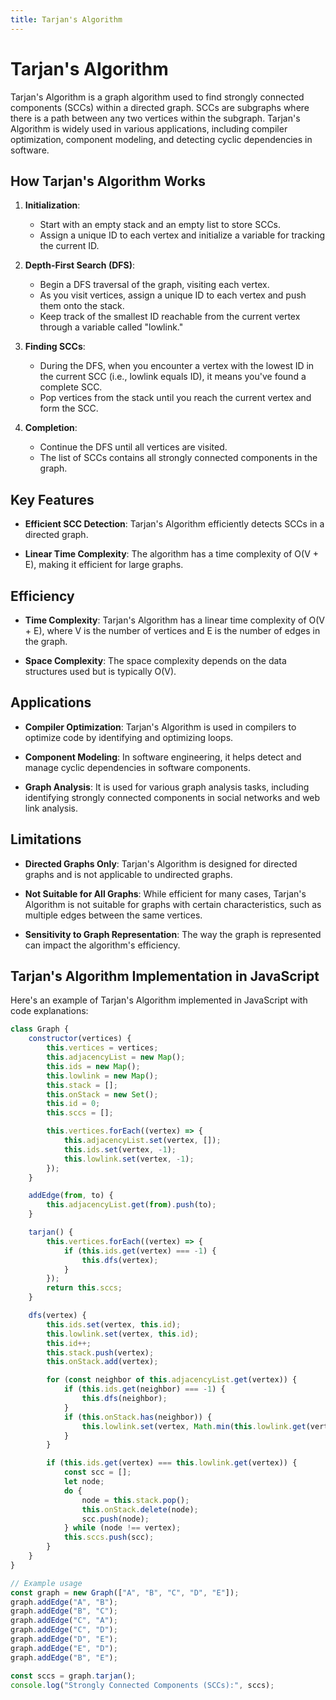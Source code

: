 ```yaml
---
title: Tarjan's Algorithm
---
```


# Tarjan's Algorithm

Tarjan's Algorithm is a graph algorithm used to find strongly connected components (SCCs) within a directed graph. SCCs are subgraphs where there is a path between any two vertices within the subgraph. Tarjan's Algorithm is widely used in various applications, including compiler optimization, component modeling, and detecting cyclic dependencies in software.

## How Tarjan's Algorithm Works

1. **Initialization**:
   - Start with an empty stack and an empty list to store SCCs.
   - Assign a unique ID to each vertex and initialize a variable for tracking the current ID.

2. **Depth-First Search (DFS)**:
   - Begin a DFS traversal of the graph, visiting each vertex.
   - As you visit vertices, assign a unique ID to each vertex and push them onto the stack.
   - Keep track of the smallest ID reachable from the current vertex through a variable called "lowlink."

3. **Finding SCCs**:
   - During the DFS, when you encounter a vertex with the lowest ID in the current SCC (i.e., lowlink equals ID), it means you've found a complete SCC.
   - Pop vertices from the stack until you reach the current vertex and form the SCC.

4. **Completion**:
   - Continue the DFS until all vertices are visited.
   - The list of SCCs contains all strongly connected components in the graph.

## Key Features

- **Efficient SCC Detection**: Tarjan's Algorithm efficiently detects SCCs in a directed graph.

- **Linear Time Complexity**: The algorithm has a time complexity of O(V + E), making it efficient for large graphs.

## Efficiency

- **Time Complexity**: Tarjan's Algorithm has a linear time complexity of O(V + E), where V is the number of vertices and E is the number of edges in the graph.

- **Space Complexity**: The space complexity depends on the data structures used but is typically O(V).

## Applications

- **Compiler Optimization**: Tarjan's Algorithm is used in compilers to optimize code by identifying and optimizing loops.

- **Component Modeling**: In software engineering, it helps detect and manage cyclic dependencies in software components.

- **Graph Analysis**: It is used for various graph analysis tasks, including identifying strongly connected components in social networks and web link analysis.

## Limitations

- **Directed Graphs Only**: Tarjan's Algorithm is designed for directed graphs and is not applicable to undirected graphs.

- **Not Suitable for All Graphs**: While efficient for many cases, Tarjan's Algorithm is not suitable for graphs with certain characteristics, such as multiple edges between the same vertices.

- **Sensitivity to Graph Representation**: The way the graph is represented can impact the algorithm's efficiency.

## Tarjan's Algorithm Implementation in JavaScript

Here's an example of Tarjan's Algorithm implemented in JavaScript with code explanations:

```javascript filename="Graphs/trnj.js"
class Graph {
    constructor(vertices) {
        this.vertices = vertices;
        this.adjacencyList = new Map();
        this.ids = new Map();
        this.lowlink = new Map();
        this.stack = [];
        this.onStack = new Set();
        this.id = 0;
        this.sccs = [];

        this.vertices.forEach((vertex) => {
            this.adjacencyList.set(vertex, []);
            this.ids.set(vertex, -1);
            this.lowlink.set(vertex, -1);
        });
    }

    addEdge(from, to) {
        this.adjacencyList.get(from).push(to);
    }

    tarjan() {
        this.vertices.forEach((vertex) => {
            if (this.ids.get(vertex) === -1) {
                this.dfs(vertex);
            }
        });
        return this.sccs;
    }

    dfs(vertex) {
        this.ids.set(vertex, this.id);
        this.lowlink.set(vertex, this.id);
        this.id++;
        this.stack.push(vertex);
        this.onStack.add(vertex);

        for (const neighbor of this.adjacencyList.get(vertex)) {
            if (this.ids.get(neighbor) === -1) {
                this.dfs(neighbor);
            }
            if (this.onStack.has(neighbor)) {
                this.lowlink.set(vertex, Math.min(this.lowlink.get(vertex), this.lowlink.get(neighbor)));
            }
        }

        if (this.ids.get(vertex) === this.lowlink.get(vertex)) {
            const scc = [];
            let node;
            do {
                node = this.stack.pop();
                this.onStack.delete(node);
                scc.push(node);
            } while (node !== vertex);
            this.sccs.push(scc);
        }
    }
}

// Example usage
const graph = new Graph(["A", "B", "C", "D", "E"]);
graph.addEdge("A", "B");
graph.addEdge("B", "C");
graph.addEdge("C", "A");
graph.addEdge("C", "D");
graph.addEdge("D", "E");
graph.addEdge("E", "D");
graph.addEdge("B", "E");

const sccs = graph.tarjan();
console.log("Strongly Connected Components (SCCs):", sccs);
```
